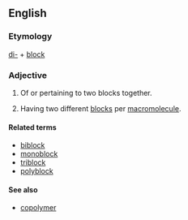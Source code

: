 ==English==

===Etymology===
[[di-]] + [[block]]

===Adjective===
{{en-adj|-}}

# Of or pertaining to two blocks together.
# {{context|chemistry|of a [[polymer]]|lang=en}} Having two different [[block]]s per [[macromolecule]].

====Related terms====
* [[biblock]]
* [[monoblock]]
* [[triblock]]
* [[polyblock]]

====See also====
* [[copolymer]]